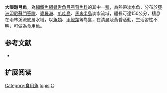 {{speciesbox
| image = Chitala lopis.jpg
| status = EX
| status_system = IUCN3.1
| status_ref=<ref name=IUCN>Ng, H.H. 2020. ''Chitala lopis''. The IUCN Red List of Threatened Species 2020: e.T157719927A89815479. https://dx.doi.org/10.2305/IUCN.UK.2020-1.RLTS.T157719927A89815479.en. Downloaded on 08 June 2020.</ref>
| genus = Chitala
| species = lopies
| authority = [[Bleeker|Bleeker]], 1851
| synonyms = *''Notopterus lopies'' Bleeker, 1845
}}
'''大眼鎧弓魚'''，為[[輻鰭魚綱|輻鰭魚綱]][[骨舌魚目|骨舌魚目]][[弓背魚科|弓背魚科]]的其中一[[種|種]]，為熱帶淡水魚，分布於[[亞洲|亞洲]][[印尼|印尼]][[蘇門答臘|蘇門答臘]]、[[婆羅洲|婆羅洲]]、[[爪哇島|爪哇島]]、[[馬來半島|馬來半島]]淡水流域，體長可達150公分，棲息在雨林溪流底層水域，以[[魚類|魚類]]、[[甲殼類|甲殼類]]等為食，在清晨及黃昏活動，生活習性不明，可做為食用魚。

==参考文献==
{{reflist}}
* {{FishBase_species|genus=Chitala|species=lopis|year=2015|month=11}}

==扩展阅读==
{{refbegin}}
{{wikispecies-inline|Chitala lopis|大眼鎧弓魚}}
{{refend}}

{{Wikispecies|Chitala lopis}}

{{Taxonbar|from=Q4920467}}

[[Category:食用魚|Category:食用魚]]
[[Category:鎧弓魚屬|lopis]]
[[Category:1851年描述的鱼类|C]]

{{鱼类小作品}}